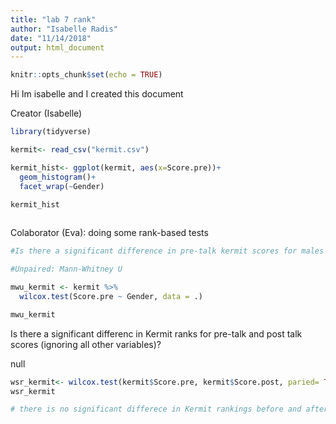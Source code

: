 ```yaml
---
title: "lab 7 rank"
author: "Isabelle Radis"
date: "11/14/2018"
output: html_document
---
```


```r
knitr::opts_chunk$set(echo = TRUE)
```
Hi Im isabelle and I created this document

Creator (Isabelle) 
```r
library(tidyverse)

kermit<- read_csv("kermit.csv")

kermit_hist<- ggplot(kermit, aes(x=Score.pre))+
  geom_histogram()+
  facet_wrap(~Gender)

kermit_hist
  

```

Colaborator (Eva): doing some rank-based tests

```r
#Is there a significant difference in pre-talk kermit scores for males and females?

#Unpaired: Mann-Whitney U

mwu_kermit <- kermit %>% 
  wilcox.test(Score.pre ~ Gender, data = .)

mwu_kermit

```


Is there a significant differenc in Kermit ranks for pre-talk and post talk scores (ignoring all other variables)?

null 


```r
wsr_kermit<- wilcox.test(kermit$Score.pre, kermit$Score.post, paried= TRUE)
wsr_kermit

# there is no significant differece in Kermit rankings before and after his talk (summary....)

```











